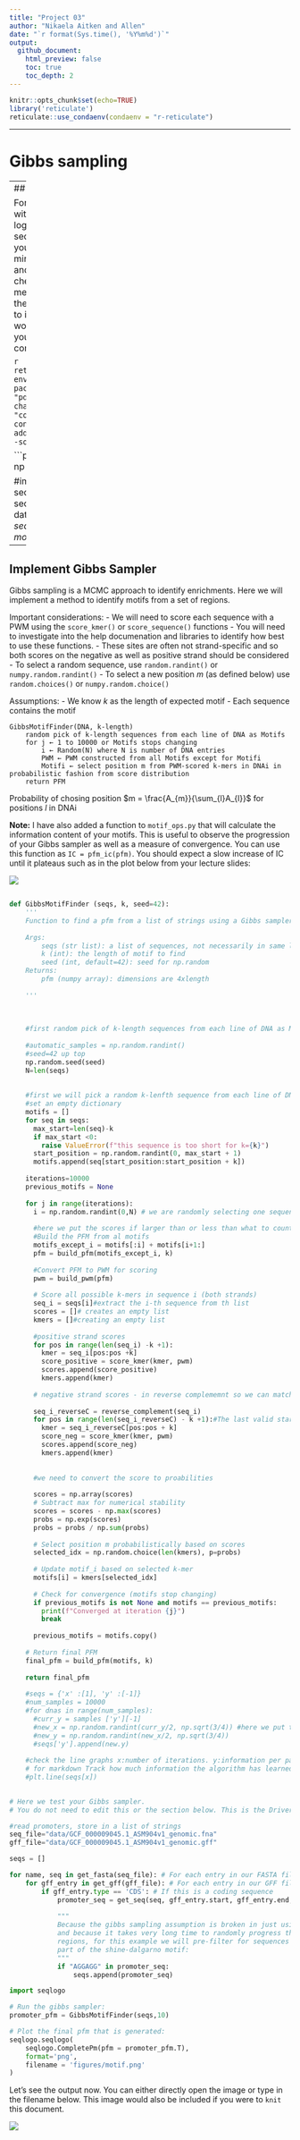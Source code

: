 ```yaml
---
title: "Project 03"
author: "Nikaela Aitken and Allen"
date: "`r format(Sys.time(), '%Y%m%d')`"
output:
  github_document:
    html_preview: false
    toc: true
    toc_depth: 2
---
```


```r
knitr::opts_chunk$set(echo=TRUE)
library('reticulate')
reticulate::use_condaenv(condaenv = "r-reticulate")
```

---

# Gibbs sampling

---
## Imports

For this project, it tasks you with creating a sequence logo to plot the motif sequences identified through your algorithm.
This is a very minor portion of the project and is best used for checking your work. That means that if you cannot get the library
that you are about to install to work, don't worry. At a bare minimum, you only need `numpy` to complete this project.

```r
reticulate::conda_install(
  envname = "r-reticulate", 
  packages=c("seqlogo", "pdf2svg", "setuptools"),
  channel=c("bioconda", "conda-forge"), 
  conda="auto", 
  additionall_install_args="--solver=libmamba"
)
```


```python
import numpy as np

#import function for building sequence motif & idenfitying seqs matching to motif
from data_readers import *
from seq_ops import get_seq
from motif_ops import *
```

---
## Implement Gibbs Sampler


Gibbs sampling is a MCMC approach to identify enrichments. Here we will implement a method to identify motifs from a set of regions. 

Important considerations:
- We will need to score each sequence with a PWM using the `score_kmer()` or `score_sequence()` functions
    - You will need to investigate into the help documenation and libraries to identify how best to use these functions. 
- These sites are often not strand-specific and so both scores on the negative as well as positive strand should be considered
- To select a random sequence, use `random.randint()` or `numpy.random.randint()`
- To select a new position $m$ (as defined below) use `random.choices()` or `numpy.random.choice()`  

Assumptions: 
- We know $k$ as the length of expected motif
- Each sequence contains the motif


```
GibbsMotifFinder(DNA, k-length)
    random pick of k-length sequences from each line of DNA as Motifs
    for j ← 1 to 10000 or Motifs stops changing
        i ← Random(N) where N is number of DNA entries
        PWM ← PWM constructed from all Motifs except for Motifi
        Motifi ← select position m from PWM-scored k-mers in DNAi in probabilistic fashion from score distribution
    return PFM
```

Probability of chosing position $m = \frac{A_{m}}{\sum_{l}A_{l}}$ for positions $l$ in DNAi


**Note:** I have also added a function to `motif_ops.py` that will calculate the information content of your motifs. This is useful to observe the progression of your Gibbs sampler as well as a measure of convergence. You can use this function as `IC = pfm_ic(pfm)`. You should expect a slow increase of IC until it plateaus such as in the plot below from your lecture slides:

![]('figures/Gibbs_Sampling.png')

```python

```




```python
def GibbsMotifFinder (seqs, k, seed=42):
    '''
    Function to find a pfm from a list of strings using a Gibbs sampler
    
    Args: 
        seqs (str list): a list of sequences, not necessarily in same lengths
        k (int): the length of motif to find
        seed (int, default=42): seed for np.random
    Returns:
        pfm (numpy array): dimensions are 4xlength
        
    '''
    
    
    
    #first random pick of k-length sequences from each line of DNA as Motifs : To select a random sequence, use `random.randint()` or `numpy.random.randint()`
    
    #automatic_samples = np.random.randint()
    #seed=42 up top
    np.random.seed(seed)
    N=len(seqs)
    
    
    #first we will pick a random k-lenfth sequence from each line of DNA as motifs
    #set an empty dictionary 
    motifs = []
    for seq in seqs:
      max_start=len(seq)-k
      if max_start <0:
        raise ValueError(f"this sequence is too short for k={k}")
      start_position = np.random.randint(0, max_start + 1)
      motifs.append(seq[start_position:start_position + k])
      
    iterations=10000
    previous_motifs = None
    
    for j in range(iterations):
      i = np.random.randint(0,N) # we are randomly selecting one sequence to update
      
      #here we put the scores if larger than or less than what to count or throw out
      #Build the PFM from al motifs
      motifs_except_i = motifs[:i] + motifs[i+1:]
      pfm = build_pfm(motifs_except_i, k)
        
      #Convert PFM to PWM for scoring
      pwm = build_pwm(pfm)
        
      # Score all possible k-mers in sequence i (both strands)
      seq_i = seqs[i]#extract the i-th sequence from th list
      scores = []# creates an empty list
      kmers = []#creating an empty list 
      
      #positive strand scores
      for pos in range(len(seq_i) -k +1):
        kmer = seq_i[pos:pos +k]
        score_positive = score_kmer(kmer, pwm)
        scores.append(score_positive)
        kmers.append(kmer)
     
      # negative strand scores - in reverse complememnt so we can match them
      
      seq_i_reverseC = reverse_complement(seq_i)
      for pos in range(len(seq_i_reverseC) - k +1):#The last valid starting position for a k-mer is len(seq) - k, and we add +1 because range() is exclusive of its stop value.
        kmer = seq_i_reverseC[pos:pos + k]
        score_neg = score_kmer(kmer, pwm)
        scores.append(score_neg)
        kmers.append(kmer)
    
    
      #we need to convert the score to proabilities 
    
      scores = np.array(scores)  
      # Subtract max for numerical stability
      scores = scores - np.max(scores)
      probs = np.exp(scores)
      probs = probs / np.sum(probs)
        
      # Select position m probabilistically based on scores
      selected_idx = np.random.choice(len(kmers), p=probs)
        
      # Update motif_i based on selected k-mer
      motifs[i] = kmers[selected_idx]
        
      # Check for convergence (motifs stop changing)
      if previous_motifs is not None and motifs == previous_motifs: 
        print(f"Converged at iteration {j}")
        break
        
      previous_motifs = motifs.copy()  
    
    # Return final PFM
    final_pfm = build_pfm(motifs, k)
    
    return final_pfm
        
    #seqs = {'x' :[1], 'y' :[-1]}
    #num_samples = 10000
    #for dnas in range(num_samples):
      #curr_y = samples ['y'][-1]
      #new_x = np.random.randint(curr_y/2, np.sqrt(3/4)) #here we put the scores if larger than or less than what to count or throw out
      #new_y = np.random.randint(new_x/2, np.sqrt(3/4))
      #seqs['y'].append(new.y)
      
    #check the line graphs x:number of iterations. y:information per parameter bits
    # for markdown Track how much information the algorithm has learned as it keeps iterating.
    #plt.line(seqs[x])
    
```


```python
# Here we test your Gibbs sampler.
# You do not need to edit this or the section below. This is the Driver program

#read promoters, store in a list of strings
seq_file="data/GCF_000009045.1_ASM904v1_genomic.fna"
gff_file="data/GCF_000009045.1_ASM904v1_genomic.gff"

seqs = []

for name, seq in get_fasta(seq_file): # For each entry in our FASTA file
    for gff_entry in get_gff(gff_file): # For each entry in our GFF file
        if gff_entry.type == 'CDS': # If this is a coding sequence
            promoter_seq = get_seq(seq, gff_entry.start, gff_entry.end, gff_entry.strand, 50) # Extract 50 bp as a promoter
    
            """
            Because the gibbs sampling assumption is broken in just using promoters,
            and because it takes very long time to randomly progress through so many
            regions, for this example we will pre-filter for sequences that all contain
            part of the shine-dalgarno motif:
            """
            if "AGGAGG" in promoter_seq:
                seqs.append(promoter_seq)
```


```python
import seqlogo

# Run the gibbs sampler:
promoter_pfm = GibbsMotifFinder(seqs,10)

# Plot the final pfm that is generated: 
seqlogo.seqlogo(
    seqlogo.CompletePm(pfm = promoter_pfm.T), 
    format='png', 
    filename = 'figures/motif.png'
)
```

Let's see the output now. You can either directly open the image or type in the
filename below. This image would also be included if you were to `knit` this document.

![](figures/motif.png)
